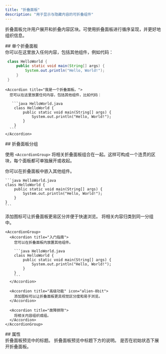 ```yaml
---
title: "折叠面板"
description: "用于显示与隐藏内容的可折叠组件"
---
```



折叠面板允许用户展开和折叠内容区块。可使用折叠面板进行循序呈现，并更好地组织信息。

<div id="single-accordion">
  ## 单个折叠面板
</div>

<Accordion title="我是一个折叠面板。">
  你可以在这里放入任何内容，包括其他组件，例如代码：

  ```java HelloWorld.java
   class HelloWorld {
       public static void main(String[] args) {
           System.out.println("Hello, World!");
       }
   }
  ```
</Accordion>

````mdx Accordion example
<Accordion title="我是一个折叠面板。">
  您可以在这里放置任何内容，包括其他组件，比如代码：

   ```java HelloWorld.java
    class HelloWorld {
        public static void main(String[] args) {
            System.out.println("Hello, World!");
        }
    }
  ```
</Accordion>
````

<div id="accordion-groups">
  ## 折叠面板分组
</div>

使用 `<AccordionGroup>` 将相关折叠面板组合在一起。这样可构成一个连贯的区块，每个面板都可单独展开或收起。

<AccordionGroup>
  <Accordion title="入门">
    你可以在折叠面板中嵌入其他组件。

    ```java HelloWorld.java
    class HelloWorld {
        public static void main(String[] args) {
            System.out.println("Hello, World!");
        }
    }
    ```
  </Accordion>

  <Accordion title="高级功能" icon="bot">
    添加图标可让折叠面板更易区分并便于快速浏览。
  </Accordion>

  <Accordion title="故障排除">
    将相关内容归类到同一分组中。
  </Accordion>
</AccordionGroup>

````mdx Accordion Group Example
<AccordionGroup>
  <Accordion title="入门指南">
    您可以在折叠面板内放置其他组件。

    ```java HelloWorld.java
    class HelloWorld {
        public static void main(String[] args) {
            System.out.println("Hello, World!");
        }
    }
    ```
  </Accordion>

  <Accordion title="高级功能" icon="alien-8bit">
    添加图标可以让折叠面板更具视觉区分度和易于浏览。
  </Accordion>

  <Accordion title="故障排除">
    将相关内容组织成组。
  </Accordion>
</AccordionGroup>
````

<div id="properties">
  ## 属性
</div>

<ResponseField name="title" type="string" required>
  折叠面板预览中的标题。
</ResponseField>

<ResponseField name="description" type="string">
  折叠面板预览中标题下方的说明。
</ResponseField>

<ResponseField name="defaultOpen" type="boolean" default="false">
  是否在初始状态下展开折叠面板。
</ResponseField>

<IconsOptional />